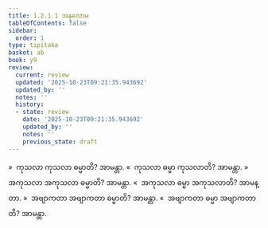 ```yaml
---
title: 1.2.1.1 အနုလောမ
tableOfContents: false
sidebar:
  order: 1
type: tipitaka
basket: ab
book: y9
review:
  current: review
  updated: '2025-10-23T09:21:35.943692'
  updated_by: ''
  notes: ''
  history:
  - state: review
    date: '2025-10-23T09:21:35.943692'
    updated_by: ''
    notes: ''
    previous_state: draft
---
```



<ReviewStatus review={frontmatter.review} showDetails={true} />

<HypothesisAnnotation frontmatter={frontmatter} />

<DynamicBreadcrumb />

<Division number="17" book="y9" e="ch" v="35" p="3">

<Paragraph number="75" book="y9">
»  ကုသလာ ကုသလာ ဓမ္မာတိ? အာမန္တာ.
</Paragraph>

<Paragraph number="76" book="y9">
«  ကုသလာ ဓမ္မာ ကုသလာတိ? အာမန္တာ.
</Paragraph>

<Paragraph number="77" book="y9">
»  အကုသလာ အကုသလာ ဓမ္မာတိ? အာမန္တာ.
</Paragraph>

<Paragraph number="78" book="y9">
«  အကုသလာ ဓမ္မာ အကုသလာတိ? အာမန္တာ.
</Paragraph>

<Paragraph number="79" book="y9">
»  အဗျာကတာ အဗျာကတာ ဓမ္မာတိ? အာမန္တာ.
</Paragraph>

<Paragraph number="80" book="y9">
«  အဗျာကတာ ဓမ္မာ အဗျာကတာတိ? အာမန္တာ.
</Paragraph>
</Division>